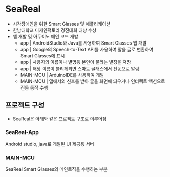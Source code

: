 
# SeaReal

- 시각장애인을 위한 Smart Glasses 및 애플리케이션
- 한남대학교 디자인팩토리 경진대회 대상 수상
- 앱 개발 및 아두이노 메인 코드 개발
  - app | AndroidStudio와 Java를 사용하여 Smart Glasses 앱 개발
  - app | Google의 Speech-to-Text API를 사용하여 말을 글로 변환하여 Smart Glasses에 표시
  - app | 사용자의 이름이나 별명등 본인이 물리는 별칭을 저장
  - app | 해당 이름이 불리게되면 스마트 글래스에서 진동으로 알림
  - MAIN-MCU | ArduinoIDE를 사용하여 개발
  - MAIN-MCU | 앱에서의 신호를 받아 글을 화면에 띄우거나 인터랙트 액션으로 진동 동작 수행

## 프로젝트 구성

- SeaReal은 아래와 같은 프로젝트 구조로 이루어짐

<FileTree>
  <FileTree.Folder name="SeaReal" defaultOpen>
    <FileTree.File name="SeaReal-App" />
    <FileTree.File name="MAIN-MCU" />
  </FileTree.Folder>
</FileTree>

### SeaReal-App

Android studio, java로 개발된 UI 제공용 서버

### MAIN-MCU

SeaReal Smart Glasses의 메인로직을 수행하는 부분
